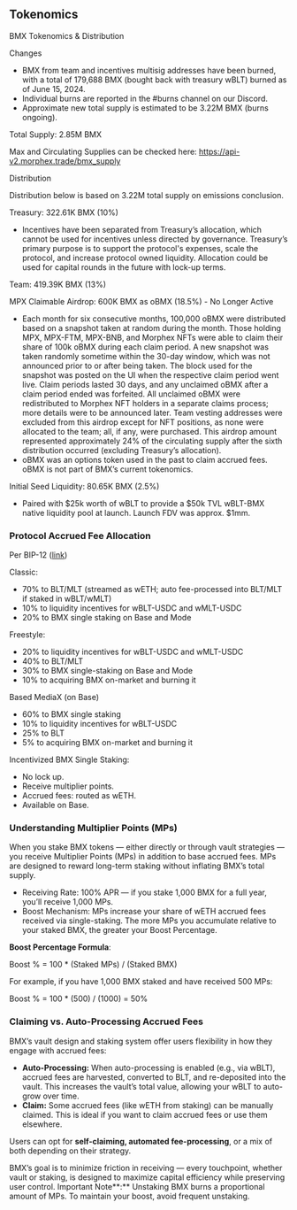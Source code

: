 ## Tokenomics

BMX Tokenomics & Distribution

Changes

- BMX from team and incentives multisig addresses have been burned, with a total of 179,688 BMX (bought back with treasury wBLT) burned as of June 15, 2024.
- Individual burns are reported in the #burns channel on our Discord.
- Approximate new total supply is estimated to be 3.22M BMX (burns ongoing).

Total Supply: 2.85M BMX

Max and Circulating Supplies can be checked here: https://api-v2.morphex.trade/bmx_supply

Distribution

Distribution below is based on 3.22M total supply on emissions conclusion.

Treasury: 322.61K BMX (10%)

- Incentives have been separated from Treasury’s allocation, which cannot be used for incentives unless directed by governance. Treasury’s primary purpose is to support the protocol's expenses, scale the protocol, and increase protocol owned liquidity. Allocation could be used for capital rounds in the future with lock-up terms.

Team: 419.39K BMX (13%)

MPX Claimable Airdrop: 600K BMX as oBMX (18.5%) - No Longer Active

- Each month for six consecutive months, 100,000 oBMX were distributed based on a snapshot taken at random during the month. Those holding MPX, MPX-FTM, MPX-BNB, and Morphex NFTs were able to claim their share of 100k oBMX during each claim period. A new snapshot was taken randomly sometime within the 30-day window, which was not announced prior to or after being taken. The block used for the snapshot was posted on the UI when the respective claim period went live. Claim periods lasted 30 days, and any unclaimed oBMX after a claim period ended was forfeited. All unclaimed oBMX were redistributed to Morphex NFT holders in a separate claims process; more details were to be announced later. Team vesting addresses were excluded from this airdrop except for NFT positions, as none were allocated to the team; all, if any, were purchased. This airdrop amount represented approximately 24% of the circulating supply after the sixth distribution occurred (excluding Treasury’s allocation).
- oBMX was an options token used in the past to claim accrued fees. oBMX is not part of BMX’s current tokenomics.

Initial Seed Liquidity: 80.65K BMX (2.5%)

- Paired with $25k worth of wBLT to provide a $50k TVL wBLT-BMX native liquidity pool at launch. Launch FDV was approx. $1mm.

### Protocol Accrued Fee Allocation

Per BIP-12 ([link](https://snapshot.box/#/s:bmxonbase.eth))

Classic:

- 70% to BLT/MLT (streamed as wETH; auto fee-processed into BLT/MLT if staked in wBLT/wMLT)
- 10% to liquidity incentives for wBLT-USDC and wMLT-USDC
- 20% to BMX single staking on Base and Mode

Freestyle:

- 20% to liquidity incentives for wBLT-USDC and wMLT-USDC
- 40% to BLT/MLT
- 30% to BMX single-staking on Base and Mode
- 10% to acquiring BMX on-market and burning it

Based MediaX (on Base)

- 60% to BMX single staking
- 10% to liquidity incentives for wBLT-USDC
- 25% to BLT
- 5% to acquiring BMX on-market and burning it

Incentivized BMX Single Staking:

- No lock up.
- Receive multiplier points.
- Accrued fees: routed as wETH.
- Available on Base.

### **Understanding Multiplier Points (MPs)**

When you stake BMX tokens — either directly or through vault strategies — you receive Multiplier Points (MPs) in addition to base accrued fees. MPs are designed to reward long-term staking without inflating BMX’s total supply.

- Receiving Rate: 100% APR — if you stake 1,000 BMX for a full year, you’ll receive 1,000 MPs.
- Boost Mechanism: MPs increase your share of wETH accrued fees received via single-staking. The more MPs you accumulate relative to your staked BMX, the greater your Boost Percentage.

**Boost Percentage Formula**:

Boost % = 100 * (Staked MPs) / (Staked BMX)

For example, if you have 1,000 BMX staked and have received 500 MPs:

Boost % = 100 * (500) / (1000) = 50%

### **Claiming vs. Auto-Processing Accrued Fees**

BMX’s vault design and staking system offer users flexibility in how they engage with accrued fees:

- **Auto-Processing:** When auto-processing is enabled (e.g., via wBLT), accrued fees are harvested, converted to BLT, and re-deposited into the vault. This increases the vault’s total value, allowing your wBLT to auto-grow over time.
- **Claim:** Some accrued fees (like wETH from staking) can be manually claimed. This is ideal if you want to claim accrued fees or use them elsewhere.

Users can opt for **self-claiming, automated fee-processing**, or a mix of both depending on their strategy.

BMX’s goal is to minimize friction in receiving — every touchpoint, whether vault or staking, is designed to maximize capital efficiency while preserving user control.
Important Note**:** Unstaking BMX burns a proportional amount of MPs. To maintain your boost, avoid frequent unstaking.
